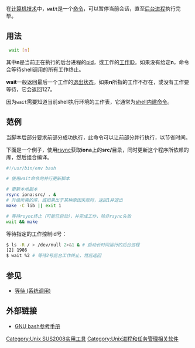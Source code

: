 {{noteTA
|G1=IT
}}
{{lowercase}}
在[[计算机技术|计算机技术]]中，'''<code>wait</code>'''是一个[[命令_(计算机)|命令]]，可以暂停当前会话，直至[[后台进程|后台进程]]执行完毕。

== 用法 ==
<syntaxhighlight lang="bash">
 wait [n]
</syntaxhighlight>

其中'''n'''是当前正在执行的后台进程的[[进程ID|pid]]，或工作的[[工作控制_(Unix)#工作ID|工作ID]]。如果没有给定'''n'''，命令会等待shell调用的所有工作终止。

'''wait'''一般返回最后一个工作的[[退出状态|退出状态]]。如果'''n'''所指的工作不存在，或没有工作要等待，它会返回127。

因为<code>wait</code>需要知道当前shell执行环境的工作表，它通常为[[壳层内建指令|shell内建命令]]。

== 范例 ==
当脚本后部分要求前部分成功执行，此命令可以让前部分并行执行，以节省时间。

下面是一个例子，使用[[rsync|rsync]]获取'''iona'''上的'''src/'''目录，同时更新这个程序所依赖的库，然后组合编译。

<syntaxhighlight lang="bash">
#!/usr/bin/env bash

# 使用wait命令的并行更新脚本

# 更新本地副本
rsync iona:src/ . &
# 升级所需的库，或如果出于某种原因失败时，返回1并退出
make -C lib || exit 1

# 等待rsync终止（可能已启动），并完成工作，除非rsync失败
wait && make
</syntaxhighlight>

等待指定的工作控制id号：
<syntaxhighlight lang="bash">
$ ls -R / > /dev/null 2>&1 & # 启动长时间运行的后台进程
[2] 1986
$ wait %2 # 等待2号后台工作终止，然后返回
</syntaxhighlight>

== 参见 ==
* [[等待_(系统调用)|等待 (系统调用)]]

== 外部链接 ==
* [http://www.gnu.org/software/bash/manual/bashref.html GNU bash参考手册] {{WebCite|url=https://www.webcitation.org/618xRKJBw?url=http://www.gnu.org/software/bash/manual/bashref.html |date=20110823034505 |dateformat=iso }}

{{Unix命令}}

[[Category:Unix_SUS2008实用工具|Category:Unix SUS2008实用工具]]
[[Category:Unix进程和任务管理相关软件|Category:Unix进程和任务管理相关软件]]